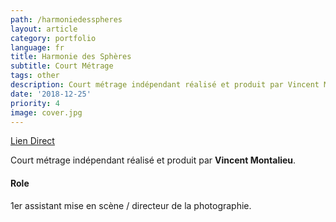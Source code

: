 ```yaml
---
path: /harmoniedesspheres
layout: article
category: portfolio
language: fr
title: Harmonie des Sphères
subtitle: Court Métrage
tags: other
description: Court métrage indépendant réalisé et produit par Vincent Montalieu
date: '2018-12-25'
priority: 4
image: cover.jpg
---
```


<ResponsiveIframe
  width="1920"
  height="1080"
  src="https://www.youtube.com/embed/W2fsqEoim-o?rel=0"
/>

[Lien Direct](https://www.youtube.com/watch?v=W2fsqEoim-o)

Court métrage indépendant réalisé et produit par **Vincent Montalieu**.

#### Role

1er assistant mise en scène / directeur de la photographie.
